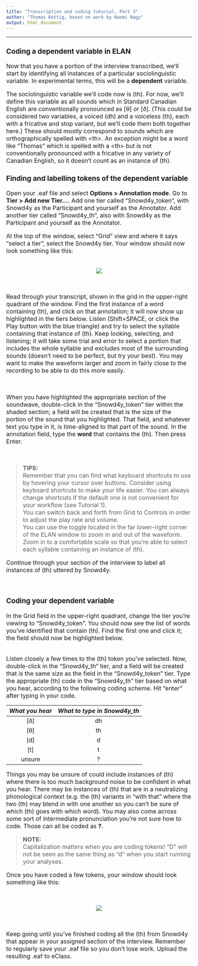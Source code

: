 ```yaml
---
title: "Transcription and coding tutorial, Part 3"
author: "Thomas Kettig, based on work by Naomi Nagy"
output: html_document
---
```

<font size= "3.5">

***
### __Coding a dependent variable in ELAN__

Now that you have a portion of the interview transcribed, we'll start by identifying all instances of a particular sociolinguistic variable. In experimental terms, this will be a __dependent__ variable.

The sociolinguistic variable we'll code now is (th). For now, we'll define this variable as all sounds which in Standard Canadian English are conventionally pronounced as [θ] or [ð]. (This could be considered two variables, a voiced (dh) and a voiceless (th), each with a fricative and stop variant, but we'll code them both together here.) These should mostly correspond to sounds which are orthographically spelled with \<th>. An exception might be a word like "Thomas" which is spelled with a \<th> but is not conventionally pronounced with a fricative in any variety of Canadian English, so it doesn't count as an instance of (th).

### __Finding and labelling tokens of the dependent variable__

Open your .eaf file and select __Options > Annotation mode__. Go to __Tier > Add new Tier...__. Add one tier called "Snowd4y_token", with Snowd4y as the Participant and yourself as the Annotator. Add another tier called "Snowd4y_th", also with Snowd4y as the Participant and yourself as the Annotator.

At the top of the window, select "Grid" view and where it says "select a tier", select the Snowd4y tier. Your window should now look something like this:

<br>
<center>
![](./images/grid_view.png)
</center>
<br>

Read through your transcript, shown in the grid in the upper-right quadrant of the window. Find the first instance of a word containing (th), and click on that annotation; it will now show up highlighted in the tiers below. Listen (Shift+SPACE, or click the Play button with the blue triangle) and try to select the syllable containing that instance of (th). Keep looking, selecting, and listening; it will take some trial and error to select a portion that includes the whole syllable and excludes most of the surrounding sounds (doesn't need to be perfect, but try your best). You may want to make the waveform larger and zoom in fairly close to the recording to be able to do this more easily.

<br> 

When you have highlighted the appropriate section of the soundwave, double-click in the "Snowd4y_token" tier within the shaded section; a field will be created that is the size of the portion of the sound that you highlighted. That field, and whatever text you type in it, is time-aligned to that part of the sound. In the annotation field, type the __word__ that contains the (th). Then press Enter.

<br> 

> __TIPS:__  
Remember that you can find what keyboard shortcuts to use by hovering your cursor over buttons. Consider using keyboard shortcuts to make your life easier. You can always change shortcuts if the default one is not convenient for your workflow (see Tutorial 1). <br> You can switch back and forth from Grid to Controls in order to adjust the play rate and volume. <br> You can use the toggle located in the far lower-right corner of the ELAN window to zoom in and out of the waveform. Zoom in to a comfortable scale so that you're able to select each syllable containing an instance of (th). 


Continue through your section of the interview to label all instances of (th) uttered by Snowd4y.

<br>

### __Coding your dependent variable__

In the Grid field in the upper-right quadrant, change the tier you're viewing to "Snowd4y_token". You should now see the list of words you've identified that contain (th). Find the first one and click it; the field should now be highlighted below.

<br> 
Listen closely a few times to the (th) token you've selected. Now, double-click in the "Snowd4y_th" tier, and a field will be created that is the same size as the field in the "Snowd4y_token" tier. Type the appropriate (th) code in the "Snowd4y_th" tier based on what you hear, according to the following coding scheme. Hit "enter" after typing in your code.

|  _What you hear_  |  _What to type in Snowd4y_th_  |
|:-----------------:|:------------------------------:|
|       [ð]         |            dh                  |
|       [θ]         |             th                 |
|       [d]         |              d                 |
|       [t]         |              t                 |
|    unsure         |              ?                 |

Things you may be unsure of could include instances of (th) where there is too much background noise to be confident in what you hear. There may be instances of (th) that are in a neutralizing phonological context (e.g. the (th) variants in "with that" where the two (th) may blend in with one another so you can't be sure of which (th) goes with which word). You may also come across some sort of intermediate pronunciation you're not sure how to code. Those can all be coded as __?__.

> __NOTE:__  
Capitalization matters when you are coding tokens! "D" will not be seen as the same thing as "d" when you start running your analyses.

Once you have coded a few tokens, your window should look something like this:

<br>

<center>
![](./images/tokens_coded.png)
</center>

<br>

Keep going until you've finished coding all the (th) from Snowd4y that appear in your assigned section of the interview. Remember to regularly save your .eaf file so you don't lose work. Upload the resulting .eaf to eClass.

<br>


